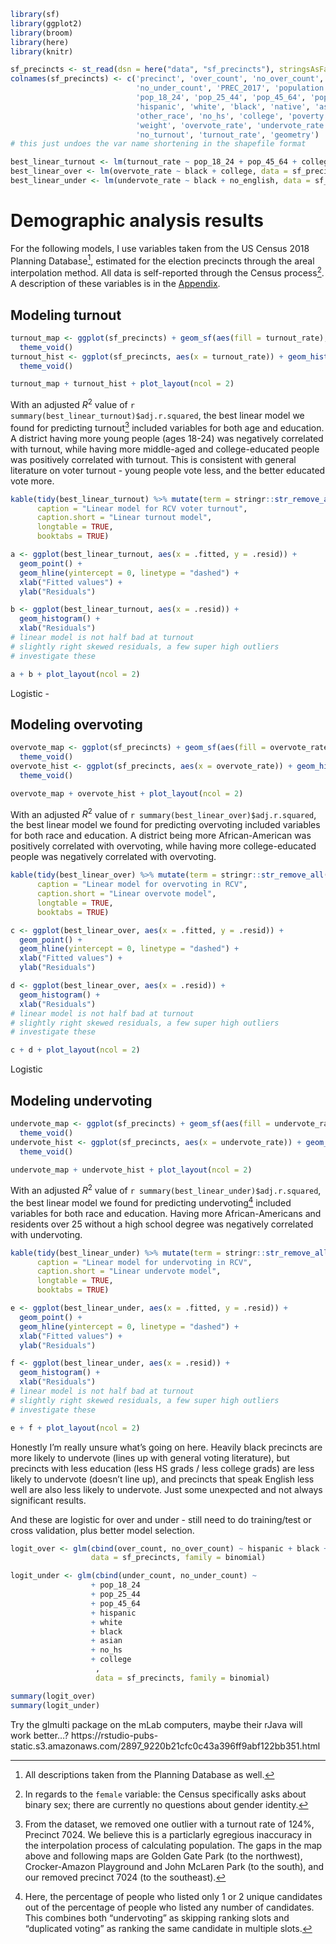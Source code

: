 ```r
library(sf)
library(ggplot2)
library(broom)
library(here)
library(knitr)

sf_precincts <- st_read(dsn = here("data", "sf_precincts"), stringsAsFactors = FALSE)
colnames(sf_precincts) <- c('precinct', 'over_count', 'no_over_count', 'under_count',
                            'no_under_count', 'PREC_2017', 'population', 'female',
                            'pop_18_24', 'pop_25_44', 'pop_45_64', 'pop_65_plus',
                            'hispanic', 'white', 'black', 'native', 'asian', 'pac_islander',
                            'other_race', 'no_hs', 'college', 'poverty', 'no_english',
                            'weight', 'overvote_rate', 'undervote_rate', 'turnout',
                            'no_turnout', 'turnout_rate', 'geometry')
# this just undoes the var name shortening in the shapefile format

best_linear_turnout <- lm(turnout_rate ~ pop_18_24 + pop_45_64 + college, data = sf_precincts)
best_linear_over <- lm(overvote_rate ~ black + college, data = sf_precincts)
best_linear_under <- lm(undervote_rate ~ black + no_english, data = sf_precincts)
```

# Demographic analysis results {#demo-results}

For the following models, I use variables taken from the US Census 2018 Planning Database^[All descriptions taken from the Planning Database as well.], estimated for the election precincts through the areal interpolation method. All data is self-reported through the Census process^[In regards to the `female` variable: the Census specifically asks about binary sex; there are currently no questions about gender identity.]. A description of these variables is in the [Appendix](#appendix).

## Modeling turnout

```r
turnout_map <- ggplot(sf_precincts) + geom_sf(aes(fill = turnout_rate), lwd = 0) +
  theme_void()
turnout_hist <- ggplot(sf_precincts, aes(x = turnout_rate)) + geom_histogram() +
  theme_void()

turnout_map + turnout_hist + plot_layout(ncol = 2)
```

With an adjusted $R^2$ value of `r summary(best_linear_turnout)$adj.r.squared`, the best linear model we found for predicting turnout^[From the dataset, we removed one outlier with a turnout rate of 124%, Precinct 7024. We believe this is a particlarly egregious inaccuracy in the interpolation process of calculating population. The gaps in the map above and following maps are Golden Gate Park (to the northwest), Crocker-Amazon Playground and John McLaren Park (to the south), and our removed precinct 7024 (to the southeast).] included variables for both age and education. A district having more young people (ages 18-24) was negatively correlated with turnout, while having more middle-aged and college-educated people was positively correlated with turnout. This is consistent with general literature on voter turnout - young people vote less, and the better educated vote more.

```r
kable(tidy(best_linear_turnout) %>% mutate(term = stringr::str_remove_all(term, '\\(|\\)')),
      caption = "Linear model for RCV voter turnout",
      caption.short = "Linear turnout model",
      longtable = TRUE,
      booktabs = TRUE)

a <- ggplot(best_linear_turnout, aes(x = .fitted, y = .resid)) +
  geom_point() +
  geom_hline(yintercept = 0, linetype = "dashed") +
  xlab("Fitted values") +
  ylab("Residuals")

b <- ggplot(best_linear_turnout, aes(x = .resid)) +
  geom_histogram() +
  xlab("Residuals")
# linear model is not half bad at turnout
# slightly right skewed residuals, a few super high outliers
# investigate these

a + b + plot_layout(ncol = 2)
```

Logistic -

## Modeling overvoting

```r
overvote_map <- ggplot(sf_precincts) + geom_sf(aes(fill = overvote_rate), lwd = 0) +
  theme_void()
overvote_hist <- ggplot(sf_precincts, aes(x = overvote_rate)) + geom_histogram() +
  theme_void()

overvote_map + overvote_hist + plot_layout(ncol = 2)
```

With an adjusted $R^2$ value of `r summary(best_linear_over)$adj.r.squared`, the best linear model we found for predicting overvoting included variables for both race and education. A district being more African-American was positively correlated with overvoting, while having more college-educated people was negatively correlated with overvoting.

```r
kable(tidy(best_linear_over) %>% mutate(term = stringr::str_remove_all(term, '\\(|\\)')),
      caption = "Linear model for overvoting in RCV",
      caption.short = "Linear overvote model",
      longtable = TRUE,
      booktabs = TRUE)

c <- ggplot(best_linear_over, aes(x = .fitted, y = .resid)) +
  geom_point() +
  geom_hline(yintercept = 0, linetype = "dashed") +
  xlab("Fitted values") +
  ylab("Residuals")

d <- ggplot(best_linear_over, aes(x = .resid)) +
  geom_histogram() +
  xlab("Residuals")
# linear model is not half bad at turnout
# slightly right skewed residuals, a few super high outliers
# investigate these

c + d + plot_layout(ncol = 2)
```

Logistic

## Modeling undervoting

```r
undervote_map <- ggplot(sf_precincts) + geom_sf(aes(fill = undervote_rate), lwd = 0) +
  theme_void()
undervote_hist <- ggplot(sf_precincts, aes(x = undervote_rate)) + geom_histogram() +
  theme_void()

undervote_map + undervote_hist + plot_layout(ncol = 2)
```

With an adjusted $R^2$ value of `r summary(best_linear_under)$adj.r.squared`, the best linear model we found for predicting undervoting^[Here, the percentage of people who listed only 1 or 2 unique candidates out of the percentage of people who listed any number of candidates. This combines both "undervoting" as skipping ranking slots and "duplicated voting" as ranking the same candidate in multiple slots.] included variables for both race and education. Having more African-Americans and residents over 25 without a high school degree was negatively correlated with undervoting.

```r
kable(tidy(best_linear_under) %>% mutate(term = stringr::str_remove_all(term, '\\(|\\)')),
      caption = "Linear model for undervoting in RCV",
      caption.short = "Linear undervote model",
      longtable = TRUE,
      booktabs = TRUE)

e <- ggplot(best_linear_under, aes(x = .fitted, y = .resid)) +
  geom_point() +
  geom_hline(yintercept = 0, linetype = "dashed") +
  xlab("Fitted values") +
  ylab("Residuals")

f <- ggplot(best_linear_under, aes(x = .resid)) +
  geom_histogram() +
  xlab("Residuals")
# linear model is not half bad at turnout
# slightly right skewed residuals, a few super high outliers
# investigate these

e + f + plot_layout(ncol = 2)
```

Honestly I'm really unsure what's going on here. Heavily black precincts are more likely to undervote (lines up with general voting literature), but precincts with less education (less HS grads / less college grads) are less likely to undervote (doesn't line up), and precincts that speak English less well are also less likely to undervote. Just some unexpected and not always significant results.

And these are logistic for over and under - still need to do training/test or cross validation, plus better model selection.

```r
logit_over <- glm(cbind(over_count, no_over_count) ~ hispanic + black + no_english,
                  data = sf_precincts, family = binomial)

logit_under <- glm(cbind(under_count, no_under_count) ~
                  + pop_18_24
                  + pop_25_44
                  + pop_45_64
                  + hispanic
                  + white
                  + black
                  + asian
                  + no_hs
                  + college
                   ,
                   data = sf_precincts, family = binomial)

summary(logit_over)
summary(logit_under)
```

Try the glmulti package on the mLab computers, maybe their rJava will work better...?
https://rstudio-pubs-static.s3.amazonaws.com/2897_9220b21cfc0c43a396ff9abf122bb351.html
